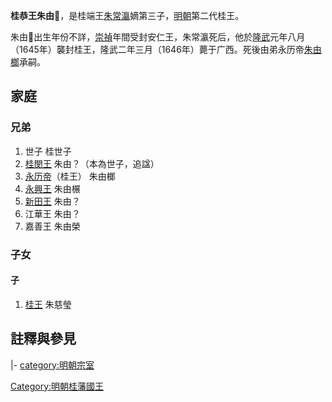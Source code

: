 {{CJK-New-Char|2372C|ver=B}}
'''桂恭王朱由𣜬'''{{notetag|第三字為左木右愛}}{{BD|1623年前||1646年||catIdx=Z朱}}，是桂端王[[朱常瀛|朱常瀛]]嫡第三子，[[明朝|明朝]]第二代桂王。

朱由𣜬出生年份不詳，[[崇禎|崇禎]]年間受封安仁王，朱常瀛死后，他於[[隆武|隆武]]元年八月（1645年）襲封桂王，隆武二年三月（1646年）薨于广西。死後由弟永历帝[[朱由榔|朱由榔]]承嗣。

==家庭==
===兄弟===
#世子 桂世子
#[[桂閔王|桂閔王]] 朱由？（本為世子，追諡）
#[[永历帝|永历帝]]（桂王） 朱由榔
#[[永興王|永興王]] 朱由榐
#[[新田王|新田王]] 朱由？
#江華王 朱由？
#嘉善王 朱由榮
===子女===
====子====
#[[桂王_(明朝第四任)|桂王]] 朱慈瑩

==註釋與參見==
{{notefoot}}

{{s-start}}
{{s-new|reason=[[明朝|明政府]]始封}}
{{s-ttl|title=[[明朝藩王列表_(桂王系)#安仁國|明安仁國國王]]|years=？－1645年}}
{{s-none|封國撤除|晉封桂王}}
|-
{{s-before|父親端王[[朱常瀛|朱常瀛]]}}
{{s-ttl|title=[[明朝藩王列表_(桂王系)|明桂國國王]]|years=1645年－1646年}}
{{s-aft|after=四弟[[朱由榔|朱由榔]]}}
{{end}}
{{China-monarch-stub}}
[[category:明朝宗室|category:明朝宗室]]
[[Category:明朝桂藩國王|Category:明朝桂藩國王]]
